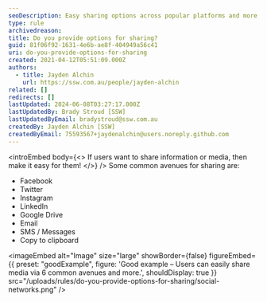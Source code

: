 ```yaml
---
seoDescription: Easy sharing options across popular platforms and more, empowering users to share information and media.
type: rule
archivedreason:
title: Do you provide options for sharing?
guid: 81f06f92-1631-4e6b-ae8f-404949a56c41
uri: do-you-provide-options-for-sharing
created: 2021-04-12T05:51:09.000Z
authors:
  - title: Jayden Alchin
    url: https://ssw.com.au/people/jayden-alchin
related: []
redirects: []
lastUpdated: 2024-06-08T03:27:17.000Z
lastUpdatedBy: Brady Stroud [SSW]
lastUpdatedByEmail: bradystroud@ssw.com.au
createdBy: Jayden Alchin [SSW]
createdByEmail: 75593567+jaydenalchin@users.noreply.github.com
---
```


<introEmbed
  body={<>
If users want to share information or media, then make it easy for them!
  </>}
/>
Some common avenues for sharing are:

- Facebook
- Twitter
- Instagram
- LinkedIn
- Google Drive
- Email
- SMS / Messages
- Copy to clipboard

<imageEmbed
  alt="Image"
  size="large"
  showBorder={false}
  figureEmbed={{
    preset: "goodExample",
    figure: 'Good example – Users can easily share media via 6 common avenues and more.',
    shouldDisplay: true
  }}
  src="/uploads/rules/do-you-provide-options-for-sharing/social-networks.png"
/>
